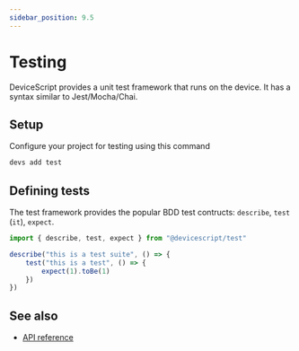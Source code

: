 ```yaml
---
sidebar_position: 9.5
---
```


# Testing

DeviceScript provides a unit test framework that runs on the device. It has a syntax similar to Jest/Mocha/Chai.

## Setup

Configure your project for testing using this command

```bash
devs add test
```

## Defining tests

The test framework provides the popular BDD test contructs: `describe`, `test` (`it`), `expect`.

```ts skip
import { describe, test, expect } from "@devicescript/test"

describe("this is a test suite", () => {
    test("this is a test", () => {
        expect(1).toBe(1)
    })
})
```

## See also

-   [API reference](/api/test/)
